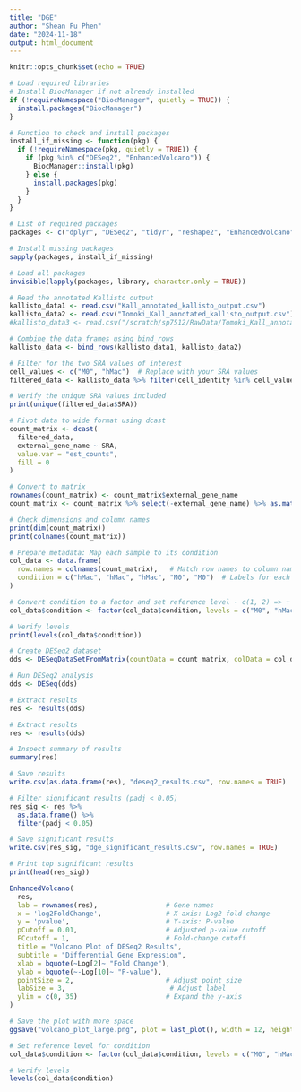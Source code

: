 ```yaml
---
title: "DGE"
author: "Shean Fu Phen"
date: "2024-11-18"
output: html_document
---
```


```r
knitr::opts_chunk$set(echo = TRUE)
```

```r
# Load required libraries
# Install BiocManager if not already installed
if (!requireNamespace("BiocManager", quietly = TRUE)) {
  install.packages("BiocManager")
}

# Function to check and install packages
install_if_missing <- function(pkg) {
  if (!requireNamespace(pkg, quietly = TRUE)) {
    if (pkg %in% c("DESeq2", "EnhancedVolcano")) {
      BiocManager::install(pkg)
    } else {
      install.packages(pkg)
    }
  }
}

# List of required packages
packages <- c("dplyr", "DESeq2", "tidyr", "reshape2", "EnhancedVolcano", "pheatmap")

# Install missing packages
sapply(packages, install_if_missing)

# Load all packages
invisible(lapply(packages, library, character.only = TRUE))

```


```r
# Read the annotated Kallisto output
kallisto_data1 <- read.csv("Kall_annotated_kallisto_output.csv")
kallisto_data2 <- read.csv("Tomoki_Kall_annotated_kallisto_output.csv")
#kallisto_data3 <- read.csv("/scratch/sp7512/RawData/Tomoki_Kall_annotated_kallisto_output.csv")

# Combine the data frames using bind_rows
kallisto_data <- bind_rows(kallisto_data1, kallisto_data2)
```

```r
# Filter for the two SRA values of interest
cell_values <- c("M0", "hMac")  # Replace with your SRA values
filtered_data <- kallisto_data %>% filter(cell_identity %in% cell_values)

# Verify the unique SRA values included
print(unique(filtered_data$SRA))
```

```r
# Pivot data to wide format using dcast
count_matrix <- dcast(
  filtered_data,
  external_gene_name ~ SRA,
  value.var = "est_counts",
  fill = 0
)

# Convert to matrix
rownames(count_matrix) <- count_matrix$external_gene_name
count_matrix <- count_matrix %>% select(-external_gene_name) %>% as.matrix()

# Check dimensions and column names
print(dim(count_matrix))
print(colnames(count_matrix))

```

```r
# Prepare metadata: Map each sample to its condition
col_data <- data.frame(
  row.names = colnames(count_matrix),   # Match row names to column names of count_matrix
  condition = c("hMac", "hMac", "hMac", "M0", "M0")  # Labels for each sample
)

# Convert condition to a factor and set reference level - c(1, 2) => + in 2 relative to 1 (so positive log2fcs refer to + in cell type 2)
col_data$condition <- factor(col_data$condition, levels = c("M0", "hMac"))

# Verify levels
print(levels(col_data$condition))

```


```r
# Create DESeq2 dataset
dds <- DESeqDataSetFromMatrix(countData = count_matrix, colData = col_data, design = ~condition)

# Run DESeq2 analysis
dds <- DESeq(dds)

# Extract results
res <- results(dds)

```

```r
# Extract results
res <- results(dds)

# Inspect summary of results
summary(res)

# Save results
write.csv(as.data.frame(res), "deseq2_results.csv", row.names = TRUE)

# Filter significant results (padj < 0.05)
res_sig <- res %>%
  as.data.frame() %>%
  filter(padj < 0.05)

# Save significant results
write.csv(res_sig, "dge_significant_results.csv", row.names = TRUE)

# Print top significant results
print(head(res_sig))

```


```r
EnhancedVolcano(
  res,
  lab = rownames(res),                 # Gene names
  x = 'log2FoldChange',                # X-axis: Log2 fold change
  y = 'pvalue',                        # Y-axis: P-value
  pCutoff = 0.01,                      # Adjusted p-value cutoff
  FCcutoff = 1,                        # Fold-change cutoff
  title = "Volcano Plot of DESeq2 Results",
  subtitle = "Differential Gene Expression",
  xlab = bquote(~Log[2]~ "Fold Change"),
  ylab = bquote(~-Log[10]~ "P-value"),
  pointSize = 2,                       # Adjust point size
  labSize = 3,                          # Adjust label 
  ylim = c(0, 35)                      # Expand the y-axis
)

# Save the plot with more space
ggsave("volcano_plot_large.png", plot = last_plot(), width = 12, height = 10, dpi = 300)
```

```r
# Set reference level for condition
col_data$condition <- factor(col_data$condition, levels = c("M0", "hMac"))

# Verify levels
levels(col_data$condition)

```


